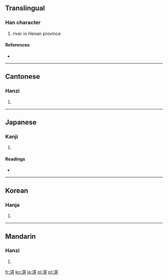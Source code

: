 ==Translingual==

===Han character===
{{Han char|rn=85|rad=水|as=08|sn=11|four=3418<sub>1</sub>|canj=水廿一金 (ETMC)}}

# river in Henan province

====References====
* {{Han ref|kx=0629.080|dkj=17620|dj=1031.040|hdz=31641.020|uh=6DC7|ud=28103|bh=B24E|bd=45646}}

----

==Cantonese==

===Hanzi===
{{yue-hanzi|jyut=|y=kei4}}

# {{defn|Cantonese|sort=水08}}

----

==Japanese==

===Kanji===
{{ja-kanji|grade=|rs=水08}}

# {{defn|Japanese|sort=水08}}

====Readings====
* {{ja-readings|on=[[き]] (ki), [[ぎ]] (gi)|kun=}}

----

==Korean==

===Hanja===
{{ko-hanja|hangeul=기|eumhun=|rv=gi|mr=ki|y=ki}}

# {{defn|Korean|sort=水08}}

----

==Mandarin==

===Hanzi===
{{cmn-hanzi|pin=[[lìn]] ([[lin4]]), [[qí]] ([[qi2]])|wg=lin<sup>4</sup>, ch'i<sup>2</sup>}}

# {{defn|Mandarin|sort=水08}}

[[fr:淇]]
[[ko:淇]]
[[ja:淇]]
[[pl:淇]]
[[pt:淇]]